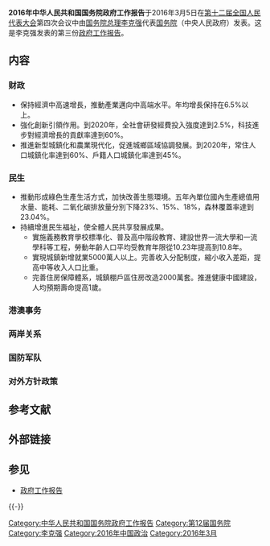 {{Expand|time=2016-03-11}}
'''2016年中华人民共和国国务院政府工作报告'''于2016年3月5日在[[第十二届全国人民代表大会|第十二届全国人民代表大会]]第四次会议中由[[中华人民共和国国务院总理|国务院总理]][[李克强|李克强]]代表[[中华人民共和国国务院|国务院]]（中央人民政府）发表。这是李克强发表的第三份[[政府工作报告|政府工作报告]]。

== 内容 ==
{{Wikisource}}

=== 财政 ===
*保持經濟中高速增長，推動產業邁向中高端水平。年均增長保持在6.5%以上。
*強化創新引領作用。到2020年，全社會研發經費投入強度達到2.5%，科技進步對經濟增長的貢獻率達到60%。
*推進新型城鎮化和農業現代化，促進城鄉區域協調發展。到2020年，常住人口城鎮化率達到60%、戶籍人口城鎮化率達到45%。

=== 民生 ===
*推動形成綠色生產生活方式，加快改善生態環境。五年內單位國內生產總值用水量、能耗、二氧化碳排放量分別下降23%、15%、18%，森林覆蓋率達到23.04%。
*持續增進民生福祉，使全體人民共享發展成果。
**實施義務教育學校標準化、普及高中階段教育、建設世界一流大學和一流學科等工程，勞動年齡人口平均受教育年限從10.23年提高到10.8年。
**實現城鎮新增就業5000萬人以上。完善收入分配制度，縮小收入差距，提高中等收入人口比重。
**完善住房保障體系，城鎮棚戶區住房改造2000萬套。推進健康中國建設，人均預期壽命提高1歲。

=== 港澳事务 ===
=== 两岸关系 ===
=== 国防军队 ===
=== 对外方针政策 ===

== 参考文献 ==
{{Reflist}}

== 外部链接 ==

== 参见 ==
{{Portal box|中华人民共和国|政治}}
* [[政府工作报告|政府工作报告]]

{{-}}
{{国务院/12}}

[[Category:中华人民共和国国务院政府工作报告|Category:中华人民共和国国务院政府工作报告]]
[[Category:第12届国务院|Category:第12届国务院]]
[[Category:李克强|Category:李克强]]
[[Category:2016年中国政治|Category:2016年中国政治]]
[[Category:2016年3月|Category:2016年3月]]


{{中华人民共和国政治小作品}}